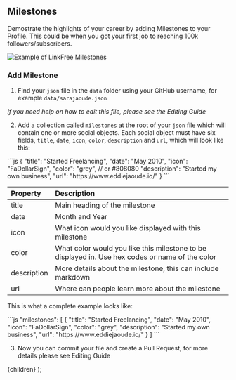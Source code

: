
## Milestones

Demostrate the highlights of your career by adding Milestones to your Profile. This could be when you got your first job to reaching 100k followers/subscribers.

![Example of LinkFree Milestones](https://user-images.githubusercontent.com/624760/209209651-87e4f75f-425d-4837-82d0-84030e82ae6f.png)

### Add Milestone

1. Find your `json` file in the `data` folder using your GitHub username, for example `data/sarajaoude.json`

_If you need help on how to edit this file, please see the <Link url="/docs/how-to-guides/editing">Editing Guide</Link>_

2. Add a collection called `milestones` at the root of your `json` file which will contain one or more social objects. Each social object must have six fields, `title`, `date`, `icon`, `color`, `description` and `url`, which will look like this:

<ClipboardCopy>
```js
{
    "title": "Started Freelancing",
    "date": "May 2010",
    "icon": "FaDollarSign",
    "color": "grey", // or #808080
    "description": "Started my own business",
    "url": "https://www.eddiejaoude.io/"
}
```
</ClipboardCopy>

| Property    | Description                                                                                     |
| :---------- | :---------------------------------------------------------------------------------------------- |
| title       | Main heading of the milestone                                                                   |
| date        | Month and Year                                                                                  |
| icon        | What icon would you like displayed with this milestone                                          |
| color       | What color would you like this milestone to be displayed in. Use hex codes or name of the color |
| description | More details about the milestone, this can include markdown                                     |
| url         | Where can people learn more about the milestone                                                 |

This is what a complete example looks like:

<ClipboardCopy>
```js
"milestones": [
    {
        "title": "Started Freelancing",
        "date": "May 2010",
        "icon": "FaDollarSign",
        "color": "grey",
        "description": "Started my own business",
        "url": "https://www.eddiejaoude.io/"
    }
]
```
</ClipboardCopy>

3. Now you can commit your file and create a Pull Request, for more details please see <Link url="/docs/how-to-guides/editing">Editing Guide</Link>

  <DocsLayout title="LinkFree Milestones Documentation">{children}</DocsLayout>
);
